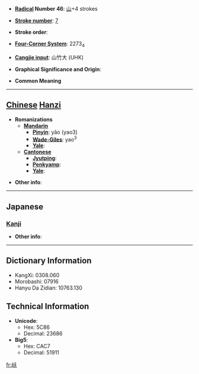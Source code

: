 * '''[[Wiktionary:Chinese radical index| Radical]] Number 46''': [[Wiktionary:Chinese radical index 山|山]]+4 strokes

* '''[[Wiktionary:Chinese total strokes index|Stroke number]]''': [[Wiktionary:Chinese total strokes index 7|7]]

* '''Stroke order''': 

* '''[[Wiktionary:Chinese four corner index|Four-Corner System]]''': 2273<sub>4</sub>

* '''[[Wiktionary:Chinese Cangjie index|Cangjie input]]''': 山竹大 (UHK)

* '''Graphical Significance and Origin''': 

* '''Common Meaning'''

----

== [[Chinese]] [[Hanzi]] ==

* '''Romanizations'''
** '''[[Mandarin]]'''
*** '''[[Pinyin]]''': yǎo (yao3)
*** '''[[Wade-Giles]]''': yao<sup>3</sup>
*** '''[[Yale]]''': 
** '''[[Cantonese]]'''
*** '''[[Jyutping]]''':
*** '''[[Penkyamp]]''': 
*** '''[[Yale]]''': 

* '''Other info''': 

----

==Japanese==
===[[Kanji]]===
{{kanji|on readings=[[えう]] (eu)|kun readings=}}

* '''Other info''':  

----

== Dictionary Information ==

* KangXi: 0308.060
* Morobashi: 07916
* Hanyu Da Zidian: 10763.130

== Technical Information ==

* '''Unicode''':
** Hex: 5C86
** Decimal: 23686
* '''Big5''':
** Hex: CAC7
** Decimal: 51911

[[fr:岆]]